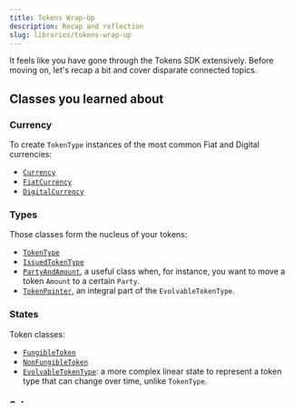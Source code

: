 ```yaml
---
title: Tokens Wrap-Up
description: Recap and reflection
slug: libraries/tokens-wrap-up
---
```


It feels like you have gone through the Tokens SDK extensively. Before moving on, let's recap a bit and cover disparate connected topics.

## Classes you learned about

### Currency

To create `TokenType` instances of the most common Fiat and Digital currencies:

* [`Currency`](https://docs.oracle.com/javase/8/docs/api/java/util/Currency.html)
* [`FiatCurrency`](https://github.com/corda/token-sdk/blob/master/modules/money/src/main/kotlin/com/r3/corda/lib/tokens/money/FiatCurrency.kt)
* [`DigitalCurrency`](https://github.com/corda/token-sdk/blob/master/modules/money/src/main/kotlin/com/r3/corda/lib/tokens/money/DigitalCurrency.kt)

### Types

Those classes form the nucleus of your tokens:

* [`TokenType`](https://github.com/corda/token-sdk/blob/master/contracts/src/main/kotlin/com/r3/corda/lib/tokens/contracts/types/TokenType.kt)
* [`IssuedTokenType`](https://github.com/corda/token-sdk/blob/master/contracts/src/main/kotlin/com/r3/corda/lib/tokens/contracts/types/IssuedTokenType.kt)
* [`PartyAndAmount`](https://github.com/corda/token-sdk/blob/master/workflows/src/main/kotlin/com/r3/corda/lib/tokens/workflows/types/PartyAndAmount.kt), a useful class when, for instance, you want to move a token `Amount` to a certain `Party`.
* [`TokenPointer`](https://github.com/corda/token-sdk/blob/master/contracts/src/main/kotlin/com/r3/corda/lib/tokens/contracts/types/TokenPointer.kt), an integral part of the `EvolvableTokenType`.

### States

Token classes:

* [`FungibleToken`](https://github.com/corda/token-sdk/blob/master/contracts/src/main/kotlin/com/r3/corda/lib/tokens/contracts/states/FungibleToken.kt)
* [`NonFungibleToken`](https://github.com/corda/token-sdk/blob/master/contracts/src/main/kotlin/com/r3/corda/lib/tokens/contracts/states/NonFungibleToken.kt)
* [`EvolvableTokenType`](https://github.com/corda/token-sdk/blob/master/contracts/src/main/kotlin/com/r3/corda/lib/tokens/contracts/states/EvolvableTokenType.kt): a more complex linear state to represent a token type that can change over time, unlike `TokenType`.

### Schemas

So far, you accessed the vault and queried it without further explanation, although all those actions should have made sense in a high-level sense. Explanations come later. On the other hand, if you want, you can explore those custom schemas so as to give you an idea of what attributes are available for `VaultCustomQueryCriteria`:

* [`FungibleTokenSchemaV1`](https://github.com/corda/token-sdk/blob/master/contracts/src/main/kotlin/com/r3/corda/lib/tokens/contracts/internal/schemas/FungibleTokenSchema.kt)
* [`NonFungibleTokenSchemaV1`](https://github.com/corda/token-sdk/blob/master/contracts/src/main/kotlin/com/r3/corda/lib/tokens/contracts/internal/schemas/NonFungibleTokenSchema.kt)

### Flows

Probably the most important part of the SDK. Those flows also come in a combination of other flavors, confidential, non-fungible:

* [`IssueTokensFlow`](https://github.com/corda/token-sdk/blob/master/workflows/src/main/kotlin/com/r3/corda/lib/tokens/workflows/flows/issue/IssueTokensFlow.kt)
* [`MoveFungibleTokensFlow`](https://github.com/corda/token-sdk/blob/master/workflows/src/main/kotlin/com/r3/corda/lib/tokens/workflows/flows/move/MoveFungibleTokensFlow.kt)
* [`RedeemFungibleTokensFlow`](https://github.com/corda/token-sdk/blob/master/workflows/src/main/kotlin/com/r3/corda/lib/tokens/workflows/flows/redeem/RedeemFungibleTokensFlow.kt)
* [`CreateEvolvableTokensFlow`](https://github.com/corda/token-sdk/blob/master/workflows/src/main/kotlin/com/r3/corda/lib/tokens/workflows/flows/evolvable/CreateEvolvableTokensFlow.kt)
* [`UpdateEvolvableTokenFlow`](https://github.com/corda/token-sdk/blob/master/workflows/src/main/kotlin/com/r3/corda/lib/tokens/workflows/flows/evolvable/UpdateEvolvableTokenFlow.kt)

And don't forget to dig into their inheritance and the functions they call, so that you can create your own atomic transactions.

### Utilities

It is recommended that you spend some time exploring these utility classes. They will make your life much easier, and you'll see them used very frequently in all official examples:

* [`AmountUtilities`](https://github.com/corda/token-sdk/blob/master/contracts/src/main/kotlin/com/r3/corda/lib/tokens/contracts/utilities/AmountUtilities.kt), to create amounts of your token type with fraction digits conversions taken care of.
* [`TokenUtilities`](https://github.com/corda/token-sdk/blob/master/contracts/src/main/kotlin/com/r3/corda/lib/tokens/contracts/utilities/TokenUtilities.kt)
* [`TransactionUtilities`](https://github.com/corda/token-sdk/blob/master/contracts/src/main/kotlin/com/r3/corda/lib/tokens/contracts/utilities/TransactionUtilities.kt) provides various functions to filter and aggregate your tokens.
* [`NotaryUtilities`](https://github.com/corda/token-sdk/blob/master/workflows/src/main/kotlin/com/r3/corda/lib/tokens/workflows/utilities/NotaryUtilities.kt), to choose a notary for your tokens.
* [`QueryUtilities`](https://github.com/corda/token-sdk/blob/master/workflows/src/main/kotlin/com/r3/corda/lib/tokens/workflows/utilities/QueryUtilities.kt), to create a `QueryCriteria` by `issuer` and&nbsp;/ or `holder` for your queries.
* [`FlowUtilities`](https://github.com/corda/token-sdk/blob/master/workflows/src/main/kotlin/com/r3/corda/lib/tokens/workflows/utilities/FlowUtilities.kt), some useful functions to get `FlowSession` and signing keys for your flows.
* [`IssueTokensUtilities`](https://github.com/corda/token-sdk/blob/master/workflows/src/main/kotlin/com/r3/corda/lib/tokens/workflows/flows/issue/IssueTokensUtilities.kt), an important utility if you have a requirement to create an atomic Issue transaction manually instead of using the ready flows of the SDK.
* [`MoveTokensUtilities`](https://github.com/corda/token-sdk/blob/master/workflows/src/main/kotlin/com/r3/corda/lib/tokens/workflows/flows/move/MoveTokensUtilities.kt), an important utility if you have a requirement to create an atomic Move transaction manually instead of using the ready flows of the SDK.
* [`RedeemFlowUtilities`](https://github.com/corda/token-sdk/blob/master/workflows/src/main/kotlin/com/r3/corda/lib/tokens/workflows/flows/redeem/RedeemFlowUtilities.kt), an important utility if you have a requirement to create an atomic Redeem transaction manually instead of using the ready flows of the SDK.
* [`SelectionUtilities`](https://github.com/corda/token-sdk/blob/master/modules/selection/src/main/kotlin/com.r3.corda.lib.tokens.selection/SelectionUtilities.kt), gives you some `QueryCriteria` for token selectors.
* [`EvolvableTokenUtilities`](https://github.com/corda/token-sdk/blob/master/workflows/src/main/kotlin/com/r3/corda/lib/tokens/workflows/flows/evolvable/EvolvableTokenUtilities.kt) is an important utility if you have a requirement to create an atomic transaction manually instead of using the ready flows of the SDK.

### Builders

If you are using a version of the Tokens SDK more recent than that used in this course, you can have access to some builders that allow a Java developer to use the same DSL syntax that a Kotlin developer has through receiver and `infix` functions (see below):

* [`FungibleTokenBuilder`](https://github.com/corda/token-sdk/blob/master/workflows/src/main/kotlin/com/r3/corda/lib/tokens/workflows/utilities/FungibleTokenBuilder.kt)
* [`NonFungibleTokenBuilder`](https://github.com/corda/token-sdk/blob/master/workflows/src/main/kotlin/com/r3/corda/lib/tokens/workflows/utilities/NonFungibleTokenBuilder.kt)

### Token Selectors

Those selectors are used by the SDK's ready flows, but you can use them as well if there is a necessity to avoid using the ready flows or the utility functions, e.g. `addMoveTokens()`:

* [`DatabaseTokenSelection`](https://github.com/corda/token-sdk/blob/master/modules/selection/src/main/kotlin/com.r3.corda.lib.tokens.selection/database/selector/DatabaseTokenSelection.kt), internally used by all of the SDK's ready flows.
* [`LocalTokenSelector`](https://github.com/corda/token-sdk/blob/master/modules/selection/src/main/kotlin/com.r3.corda.lib.tokens.selection/memory/selector/LocalTokenSelector.kt), an experimental feature that will become the default selector in SDK V2.0.

## Using Kotlin code in Java

As you know, Corda is written in Kotlin, a JVM language. More than a JVM language, it is interoperable with Java code. This means you can use the Kotlin code (classes, files, functions, etc..) inside a Java class. But Kotlin has a couple of features that Java doesn't:

1. In Kotlin, you can have a file that has a collection of functions without an encapsulating class. In order to import that file inside your Java class, you have to suffix its name with `Kt` (short for Kotlin). For instance, `AmountUtilities` is a file in the Tokens SDK that has a collection of useful functions. To use any of them inside a Java class, you must use this import statement:

    ```java
    import com.r3.corda.lib.tokens.contracts.utilities.AmountUtilitiesKt; // <-- Kt!
    ```

2. Kotlin has something called a function receiver, which lets the developer add functions to pre-existing classes without the need to create a custom class that extends the base class to add that function. Explore the below sample code from the `AmountUtilities` Kotlin file:

    ```kotlin
    /** For creating [BigDecimal] quantities of [TokenType]s. */
    infix fun BigDecimal.of(token: TokenType): Amount<TokenType> = amount(this, token)
    //        ^^^ BigDecimal is the receiver.
    // -->               ^^ "of" is the function that is "added" to the BigDecimal type.
    // -->                                                                ^^ "this" refers to the BigDecimal instance to which the .of function has been "added".
    ```
    Here, `BigDecimal` is the receiver, instructing the Kotlin compiler to _add_ as `public` the `of` function to the preexisting `BigDecimal` type. Inside the body of the function, `this` gives the `BigDecimal` instance as if `of` was truly a class method. The only restriction is that you still cannot access private and protected methods.

    Moreover, the above function declaration adds the `infix` keyword, which means that the function name can be placed between the receiver and the argument. Using it in Kotlin would look like this:

    ```kotlin
    import com.r3.corda.lib.tokens.contracts.types.TokenType
    import com.r3.corda.lib.tokens.contracts.utilities.of
    import com.r3.corda.lib.tokens.money.USD
    import java.math.BigDecimal

    fun testReceiverAndInfixFunction() {
        // Create USD token type using "money" helper file.
        val usdType: TokenType = USD

        // Create a BigDecimal amount of USD using the receiver aspect of the "of" function.
        val one: BigDecimal = BigDecimal.valueOf(1)
        val oneUsd = one.of(usdType)

        // Create a BigDecimal amount of USD using the receiver and infix aspects.
        val ten: BigDecimal = BigDecimal.valueOf(10)
        val tenUsd = ten of usdType
    }
    ```
    As you can see, the intent and readability of the code improves. Now, since Java doesn't support the receiver feature, nor `infix` functions, out of the box, Kotlin exposes the following to Java:

    ```java
    UtilityClassName/UtilityFileKt.infixFunctionName(receiverObjectInstance, functionInputParameterValue)
    ```
    So the above example would look like this in Java:

    ```java
    import com.r3.corda.lib.tokens.contracts.types.TokenType;
    import com.r3.corda.lib.tokens.contracts.utilities.AmountUtilitiesKt;
    // -->                                                            ^^ Kt
    import com.r3.corda.lib.tokens.money.FiatCurrency;
    import net.corda.core.contracts.Amount;

    import java.math.BigDecimal;

    public class TestInfixFunction {
        public void properSyntax {
            // Create USD token type using "FiatCurrency" class.
            final TokenType usdType = FiatCurrency.Companion.getInstance("USD");

            // Create a BigDecimal amount of USD using the utility function.
            final BigDecimal ten = BigDecimal.valueOf(10);
            final Amount<TokenType> tenUSD = AmountUtilitiesKt.of(ten, usdType);
            // -->                                          ^^ Kt
    }
    ```

## Conclusion

Consider this chapter a handy list that you can skim when you can't quite remember the name of the class that you know will help you out.
